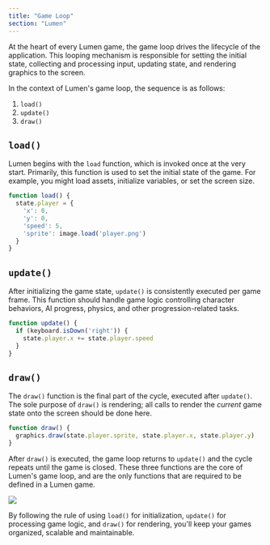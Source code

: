 ```yaml
---
title: "Game Loop"
section: "Lumen"
---
```


At the heart of every Lumen game, the game loop drives the lifecycle of the application. This looping mechanism is responsible for setting the initial state, collecting and processing input, updating state, and rendering graphics to the screen. 

In the context of Lumen's game loop, the sequence is as follows:

1. `load()`
2. `update()`
3. `draw()`

## `load()`
Lumen begins with the `load` function, which is invoked once at the very start. Primarily, this function is used to set the initial state of the game. For example, you might load assets, initialize variables, or set the screen size.

```typescript
function load() {
  state.player = {
    'x': 0,
    'y': 0,
    'speed': 5,
    'sprite': image.load('player.png')
  }
}
```

## `update()`
After initializing the game state, `update()` is consistently executed per game frame. This function should handle game logic controlling character behaviors, AI progress, physics, and other progression-related tasks.

```typescript
function update() {
  if (keyboard.isDown('right')) {
    state.player.x += state.player.speed
  }
}
```

## `draw()`
The `draw()` function is the final part of the cycle, executed after `update()`. The sole purpose of `draw()` is rendering; all calls to render the _current_ game state onto the screen should be done here.

```typescript
function draw() {
  graphics.draw(state.player.sprite, state.player.x, state.player.y)
}
```

After `draw()` is executed, the game loop returns to `update()` and the cycle repeats until the game is closed. These three functions are the core of Lumen's game loop, and are the only functions that are required to be defined in a Lumen game.

<div className="flex justify-center m-0 p-0">
  <Image src="/update_draw_loop.gif" width={512} height={192} />
</div>

By following the rule of using `load()` for initialization, `update()` for processing game logic, and `draw()` for rendering, you'll keep your games organized, scalable and maintainable.